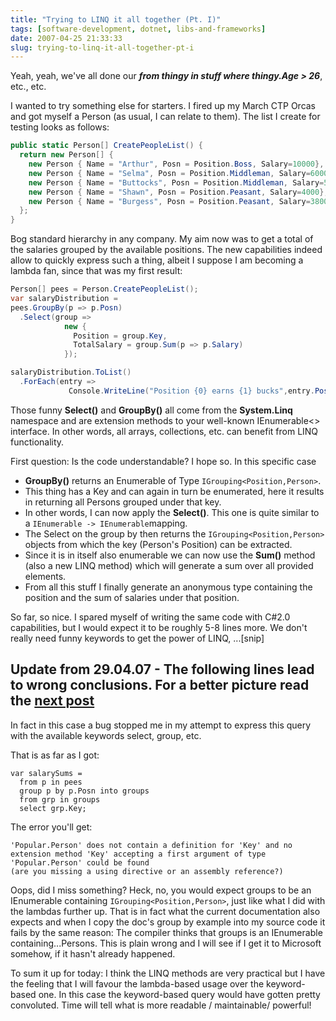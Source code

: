 ```yaml
---
title: "Trying to LINQ it all together (Pt. I)"
tags: [software-development, dotnet, libs-and-frameworks]
date: 2007-04-25 21:33:33
slug: trying-to-linq-it-all-together-pt-i
---
```


Yeah, yeah, we've all done our **_from thingy in stuff where thingy.Age > 26_**, etc., etc.

I wanted to try something else for starters. I fired up my March CTP Orcas and got myself a Person (as usual, I can relate to them). The list I create for testing looks as follows:

```csharp
public static Person[] CreatePeopleList() {
  return new Person[] {
    new Person { Name = "Arthur", Posn = Position.Boss, Salary=10000},
    new Person { Name = "Selma", Posn = Position.Middleman, Salary=6000},
    new Person { Name = "Buttocks", Posn = Position.Middleman, Salary=5500},
    new Person { Name = "Shawn", Posn = Position.Peasant, Salary=4000},
    new Person { Name = "Burgess", Posn = Position.Peasant, Salary=3800},
  };
}
```

Bog standard hierarchy in any company. My aim now was to get a total of the salaries grouped by the available positions. The new capabilities indeed allow to quickly express such a thing, albeit I suppose I am becoming a lambda fan, since that was my first result:

```csharp
Person[] pees = Person.CreatePeopleList();
var salaryDistribution =
pees.GroupBy(p => p.Posn)
  .Select(group => 
            new { 
              Position = group.Key, 
              TotalSalary = group.Sum(p => p.Salary) 
            });

salaryDistribution.ToList()
  .ForEach(entry => 
             Console.WriteLine("Position {0} earns {1} bucks",entry.Position,entry.TotalSalary));
```

Those funny **Select()** and **GroupBy()** all come from the **System.Linq** namespace and are extension methods to your well-known IEnumerable&lt;&gt; interface. In other words, all arrays, collections, etc. can benefit from LINQ functionality.

First question: Is the code understandable? I hope so. In this specific case 

* **GroupBy()** returns an Enumerable of Type `IGrouping<Position,Person>`.
* This thing has a Key and can again in turn be enumerated, here it results in returning all Persons grouped under that key.
* In other words, I can now apply the **Select()**. This one is quite similar to a `IEnumerable -> IEnumerable`mapping.
* The Select on the group by then returns the `IGrouping<Position,Person>` objects from which the key (Person's Position) can be extracted.
* Since it is in itself also enumerable we can now use the **Sum()** method (also a new LINQ method) which will generate a sum over all provided elements.
* From all this stuff I finally generate an anonymous type containing the position and the sum of salaries under that position.

So far, so nice. I spared myself of writing the same code with C#2.0 capabilities, but I would expect it to be roughly  5-8 lines more. We don't really need funny keywords to get the power of LINQ, ...[snip]

## Update from 29.04.07 - The following lines lead to wrong conclusions. For a better picture read the [next post](/posts/trying-to-linq-it-all-together-pt-i-epilogue)

In fact in this case a bug stopped me in my attempt to express this query with the available keywords select, group, etc.

That is as far as I got:

    var salarySums =
      from p in pees
      group p by p.Posn into groups
      from grp in groups
      select grp.Key;

The error you'll get:

    'Popular.Person' does not contain a definition for 'Key' and no extension method 'Key' accepting a first argument of type 'Popular.Person' could be found 
    (are you missing a using directive or an assembly reference?)


Oops, did I miss something? Heck, no, you would expect groups to be an IEnumerable containing `IGrouping<Position,Person>`, just like what I did with the lambdas further up. That is in fact what the current documentation also expects and when I copy the doc's group by example into my source code it fails by the same reason: The compiler thinks that groups is an IEnumerable containing...Persons. This is plain wrong and I will see if I get it to Microsoft somehow, if it hasn't already happened.

To sum it up for today: I think the LINQ methods are very practical but I have the feeling that I will favour the lambda-based usage over the keyword-based one. In this case the keyword-based query would have gotten pretty convoluted. Time will tell what is more readable / maintainable/ powerful!
